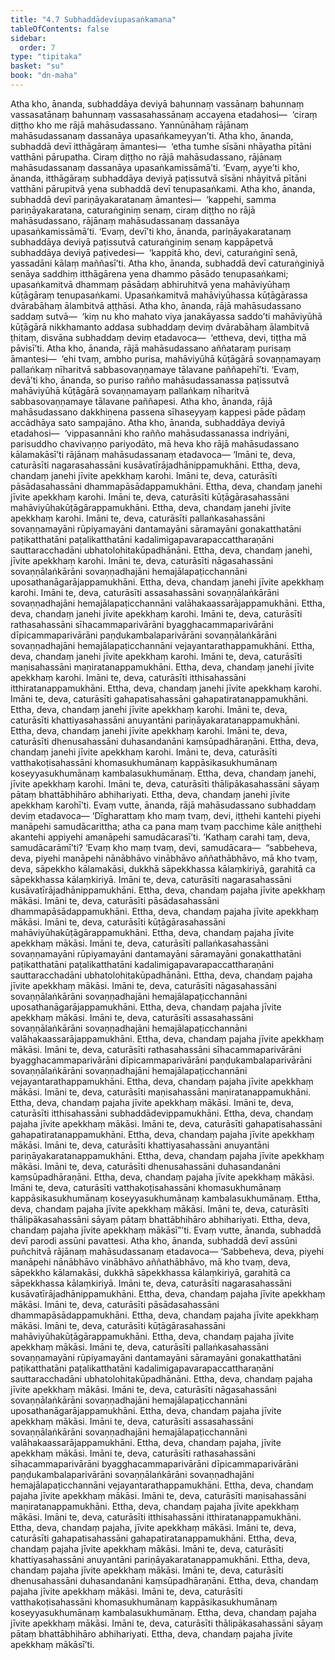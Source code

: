 ```yaml
---
title: "4.7 Subhaddādeviupasaṅkamana"
tableOfContents: false
sidebar:
  order: 7
type: "tipitaka"
basket: "su"
book: "dn-maha"
---
```



<DynamicBreadcrumb />

<Division number="265" book="dn-maha">

<Paragraph number="581" book="dn-maha">
Atha kho, ānanda, subhaddāya deviyā bahunnaṃ vassānaṃ bahunnaṃ vassasatānaṃ bahunnaṃ vassasahassānaṃ accayena etadahosi—  ‘ciraṃ diṭṭho kho me rājā mahāsudassano. Yannūnāhaṃ rājānaṃ mahāsudassanaṃ dassanāya upasaṅkameyyan’ti. Atha kho, ānanda, subhaddā devī itthāgāraṃ āmantesi—  ‘etha tumhe sīsāni nhāyatha pītāni vatthāni pārupatha. Ciraṃ diṭṭho no rājā mahāsudassano, rājānaṃ mahāsudassanaṃ dassanāya upasaṅkamissāmā’ti. ‘Evaṃ, ayye’ti kho, ānanda, itthāgāraṃ subhaddāya deviyā paṭissutvā sīsāni nhāyitvā pītāni vatthāni pārupitvā yena subhaddā devī tenupasaṅkami. Atha kho, ānanda, subhaddā devī pariṇāyakaratanaṃ āmantesi—  ‘kappehi, samma pariṇāyakaratana, caturaṅginiṃ senaṃ, ciraṃ diṭṭho no rājā mahāsudassano, rājānaṃ mahāsudassanaṃ dassanāya upasaṅkamissāmā’ti. ‘Evaṃ, devī’ti kho, ānanda, pariṇāyakaratanaṃ subhaddāya deviyā paṭissutvā caturaṅginiṃ senaṃ kappāpetvā subhaddāya deviyā paṭivedesi—  ‘kappitā kho, devi, caturaṅginī senā, yassadāni kālaṃ maññasī’ti. Atha kho, ānanda, subhaddā devī caturaṅginiyā senāya saddhiṃ itthāgārena yena dhammo pāsādo tenupasaṅkami; upasaṅkamitvā dhammaṃ pāsādaṃ abhiruhitvā yena mahāviyūhaṃ kūṭāgāraṃ tenupasaṅkami. Upasaṅkamitvā mahāviyūhassa kūṭāgārassa dvārabāhaṃ ālambitvā aṭṭhāsi. Atha kho, ānanda, rājā mahāsudassano saddaṃ sutvā—  ‘kiṃ nu kho mahato viya janakāyassa saddo’ti mahāviyūhā kūṭāgārā nikkhamanto addasa subhaddaṃ deviṃ dvārabāhaṃ ālambitvā ṭhitaṃ, disvāna subhaddaṃ deviṃ etadavoca—  ‘ettheva, devi, tiṭṭha mā pāvisī’ti. Atha kho, ānanda, rājā mahāsudassano aññataraṃ purisaṃ āmantesi—  ‘ehi tvaṃ, ambho purisa, mahāviyūhā kūṭāgārā sovaṇṇamayaṃ pallaṅkaṃ nīharitvā sabbasovaṇṇamaye tālavane paññapehī’ti. ‘Evaṃ, devā’ti kho, ānanda, so puriso rañño mahāsudassanassa paṭissutvā mahāviyūhā kūṭāgārā sovaṇṇamayaṃ pallaṅkaṃ nīharitvā sabbasovaṇṇamaye tālavane paññapesi. Atha kho, ānanda, rājā mahāsudassano dakkhiṇena passena sīhaseyyaṃ kappesi pāde pādaṃ accādhāya sato sampajāno.
</Paragraph>

</Division>
<Division number="266" book="dn-maha">

<Paragraph number="582" book="dn-maha">
Atha kho, ānanda, subhaddāya deviyā etadahosi—  ‘vippasannāni kho rañño mahāsudassanassa indriyāni, parisuddho chavivaṇṇo pariyodāto, mā heva kho rājā mahāsudassano kālamakāsī’ti rājānaṃ mahāsudassanaṃ etadavoca—
</Paragraph>

<Paragraph number="583" book="dn-maha">
‘Imāni te, deva, caturāsīti nagarasahassāni kusāvatīrājadhānippamukhāni. Ettha, deva, chandaṃ janehi jīvite apekkhaṃ karohi. Imāni te, deva, caturāsīti pāsādasahassāni dhammapāsādappamukhāni. Ettha, deva, chandaṃ janehi jīvite apekkhaṃ karohi. Imāni te, deva, caturāsīti kūṭāgārasahassāni mahāviyūhakūṭāgārappamukhāni. Ettha, deva, chandaṃ janehi jīvite apekkhaṃ karohi. Imāni te, deva, caturāsīti pallaṅkasahassāni sovaṇṇamayāni rūpiyamayāni dantamayāni sāramayāni gonakatthatāni paṭikatthatāni paṭalikatthatāni kadalimigapavarapaccattharaṇāni sauttaracchadāni ubhatolohitakūpadhānāni. Ettha, deva, chandaṃ janehi, jīvite apekkhaṃ karohi. Imāni te, deva, caturāsīti nāgasahassāni sovaṇṇālaṅkārāni sovaṇṇadhajāni hemajālapaṭicchannāni uposathanāgarājappamukhāni. Ettha, deva, chandaṃ janehi jīvite apekkhaṃ karohi. Imāni te, deva, caturāsīti assasahassāni sovaṇṇālaṅkārāni sovaṇṇadhajāni hemajālapaṭicchannāni valāhakaassarājappamukhāni. Ettha, deva, chandaṃ janehi jīvite apekkhaṃ karohi. Imāni te, deva, caturāsīti rathasahassāni sīhacammaparivārāni byagghacammaparivārāni dīpicammaparivārāni paṇḍukambalaparivārāni sovaṇṇālaṅkārāni sovaṇṇadhajāni hemajālapaṭicchannāni vejayantarathappamukhāni. Ettha, deva, chandaṃ janehi jīvite apekkhaṃ karohi. Imāni te, deva, caturāsīti maṇisahassāni maṇiratanappamukhāni. Ettha, deva, chandaṃ janehi jīvite apekkhaṃ karohi. Imāni te, deva, caturāsīti itthisahassāni itthiratanappamukhāni. Ettha, deva, chandaṃ janehi jīvite apekkhaṃ karohi. Imāni te, deva, caturāsīti gahapatisahassāni gahapatiratanappamukhāni. Ettha, deva, chandaṃ janehi jīvite apekkhaṃ karohi. Imāni te, deva, caturāsīti khattiyasahassāni anuyantāni pariṇāyakaratanappamukhāni. Ettha, deva, chandaṃ janehi jīvite apekkhaṃ karohi. Imāni te, deva, caturāsīti dhenusahassāni duhasandanāni kaṃsūpadhāraṇāni. Ettha, deva, chandaṃ janehi jīvite apekkhaṃ karohi. Imāni te, deva, caturāsīti vatthakoṭisahassāni khomasukhumānaṃ kappāsikasukhumānaṃ koseyyasukhumānaṃ kambalasukhumānaṃ. Ettha, deva, chandaṃ janehi, jīvite apekkhaṃ karohi. Imāni te, deva, caturāsīti thālipākasahassāni sāyaṃ pātaṃ bhattābhihāro abhihariyati. Ettha, deva, chandaṃ janehi jīvite apekkhaṃ karohī’ti.
</Paragraph>

</Division>
<Division number="267" book="dn-maha">

<Paragraph number="584" book="dn-maha">
Evaṃ vutte, ānanda, rājā mahāsudassano subhaddaṃ deviṃ etadavoca—
</Paragraph>

<Paragraph number="585" book="dn-maha">
‘Dīgharattaṃ kho maṃ tvaṃ, devi, iṭṭhehi kantehi piyehi manāpehi samudācarittha; atha ca pana maṃ tvaṃ pacchime kāle aniṭṭhehi akantehi appiyehi amanāpehi samudācarasī’ti. ‘Kathaṃ carahi taṃ, deva, samudācarāmī’ti? ‘Evaṃ kho maṃ tvaṃ, devi, samudācara—  “sabbeheva, deva, piyehi manāpehi nānābhāvo vinābhāvo aññathābhāvo, mā kho tvaṃ, deva, sāpekkho kālamakāsi, dukkhā sāpekkhassa kālaṃkiriyā, garahitā ca sāpekkhassa kālaṃkiriyā. Imāni te, deva, caturāsīti nagarasahassāni kusāvatīrājadhānippamukhāni. Ettha, deva, chandaṃ pajaha jīvite apekkhaṃ mākāsi. Imāni te, deva, caturāsīti pāsādasahassāni dhammapāsādappamukhāni. Ettha, deva, chandaṃ pajaha jīvite apekkhaṃ mākāsi. Imāni te, deva, caturāsīti kūṭāgārasahassāni mahāviyūhakūṭāgārappamukhāni. Ettha, deva, chandaṃ pajaha jīvite apekkhaṃ mākāsi. Imāni te, deva, caturāsīti pallaṅkasahassāni sovaṇṇamayāni rūpiyamayāni dantamayāni sāramayāni gonakatthatāni paṭikatthatāni paṭalikatthatāni kadalimigapavarapaccattharaṇāni sauttaracchadāni ubhatolohitakūpadhānāni. Ettha, deva, chandaṃ pajaha jīvite apekkhaṃ mākāsi. Imāni te, deva, caturāsīti nāgasahassāni sovaṇṇālaṅkārāni sovaṇṇadhajāni hemajālapaṭicchannāni uposathanāgarājappamukhāni. Ettha, deva, chandaṃ pajaha jīvite apekkhaṃ mākāsi. Imāni te, deva, caturāsīti assasahassāni sovaṇṇālaṅkārāni sovaṇṇadhajāni hemajālapaṭicchannāni valāhakaassarājappamukhāni. Ettha, deva, chandaṃ pajaha jīvite apekkhaṃ mākāsi. Imāni te, deva, caturāsīti rathasahassāni sīhacammaparivārāni byagghacammaparivārāni dīpicammaparivārāni paṇḍukambalaparivārāni sovaṇṇālaṅkārāni sovaṇṇadhajāni hemajālapaṭicchannāni vejayantarathappamukhāni. Ettha, deva, chandaṃ pajaha jīvite apekkhaṃ mākāsi. Imāni te, deva, caturāsīti maṇisahassāni maṇiratanappamukhāni. Ettha, deva, chandaṃ pajaha jīvite apekkhaṃ mākāsi. Imāni te, deva, caturāsīti itthisahassāni subhaddādevippamukhāni. Ettha, deva, chandaṃ pajaha jīvite apekkhaṃ mākāsi. Imāni te, deva, caturāsīti gahapatisahassāni gahapatiratanappamukhāni. Ettha, deva, chandaṃ pajaha jīvite apekkhaṃ mākāsi. Imāni te, deva, caturāsīti khattiyasahassāni anuyantāni pariṇāyakaratanappamukhāni. Ettha, deva, chandaṃ pajaha jīvite apekkhaṃ mākāsi. Imāni te, deva, caturāsīti dhenusahassāni duhasandanāni kaṃsūpadhāraṇāni. Ettha, deva, chandaṃ pajaha jīvite apekkhaṃ mākāsi. Imāni te, deva, caturāsīti vatthakoṭisahassāni khomasukhumānaṃ kappāsikasukhumānaṃ koseyyasukhumānaṃ kambalasukhumānaṃ. Ettha, deva, chandaṃ pajaha jīvite apekkhaṃ mākāsi. Imāni te, deva, caturāsīti thālipākasahassāni sāyaṃ pātaṃ bhattābhihāro abhihariyati. Ettha, deva, chandaṃ pajaha jīvite apekkhaṃ mākāsī”’ti.
</Paragraph>

</Division>
<Division number="268" book="dn-maha">

<Paragraph number="586" book="dn-maha">
Evaṃ vutte, ānanda, subhaddā devī parodi assūni pavattesi. Atha kho, ānanda, subhaddā devī assūni puñchitvā rājānaṃ mahāsudassanaṃ etadavoca—
</Paragraph>

<Paragraph number="587" book="dn-maha">
‘Sabbeheva, deva, piyehi manāpehi nānābhāvo vinābhāvo aññathābhāvo, mā kho tvaṃ, deva, sāpekkho kālamakāsi, dukkhā sāpekkhassa kālaṃkiriyā, garahitā ca sāpekkhassa kālaṃkiriyā. Imāni te, deva, caturāsīti nagarasahassāni kusāvatīrājadhānippamukhāni. Ettha, deva, chandaṃ pajaha jīvite apekkhaṃ mākāsi. Imāni te, deva, caturāsīti pāsādasahassāni dhammapāsādappamukhāni. Ettha, deva, chandaṃ pajaha jīvite apekkhaṃ mākāsi. Imāni te, deva, caturāsīti kūṭāgārasahassāni mahāviyūhakūṭāgārappamukhāni. Ettha, deva, chandaṃ pajaha jīvite apekkhaṃ mākāsi. Imāni te, deva, caturāsīti pallaṅkasahassāni sovaṇṇamayāni rūpiyamayāni dantamayāni sāramayāni gonakatthatāni paṭikatthatāni paṭalikatthatāni kadalimigapavarapaccattharaṇāni sauttaracchadāni ubhatolohitakūpadhānāni. Ettha, deva, chandaṃ pajaha jīvite apekkhaṃ mākāsi. Imāni te, deva, caturāsīti nāgasahassāni sovaṇṇālaṅkārāni sovaṇṇadhajāni hemajālapaṭicchannāni uposathanāgarājappamukhāni. Ettha, deva, chandaṃ pajaha jīvite apekkhaṃ mākāsi. Imāni te, deva, caturāsīti assasahassāni sovaṇṇālaṅkārāni sovaṇṇadhajāni hemajālapaṭicchannāni valāhakaassarājappamukhāni. Ettha, deva, chandaṃ pajaha, jīvite apekkhaṃ mākāsi. Imāni te, deva, caturāsīti rathasahassāni sīhacammaparivārāni byagghacammaparivārāni dīpicammaparivārāni paṇḍukambalaparivārāni sovaṇṇālaṅkārāni sovaṇṇadhajāni hemajālapaṭicchannāni vejayantarathappamukhāni. Ettha, deva, chandaṃ pajaha jīvite apekkhaṃ mākāsi. Imāni te, deva, caturāsīti maṇisahassāni maṇiratanappamukhāni. Ettha, deva, chandaṃ pajaha jīvite apekkhaṃ mākāsi. Imāni te, deva, caturāsīti itthisahassāni itthiratanappamukhāni. Ettha, deva, chandaṃ pajaha, jīvite apekkhaṃ mākāsi. Imāni te, deva, caturāsīti gahapatisahassāni gahapatiratanappamukhāni. Ettha, deva, chandaṃ pajaha jīvite apekkhaṃ mākāsi. Imāni te, deva, caturāsīti khattiyasahassāni anuyantāni pariṇāyakaratanappamukhāni. Ettha, deva, chandaṃ pajaha jīvite apekkhaṃ mākāsi. Imāni te, deva, caturāsīti dhenusahassāni duhasandanāni kaṃsūpadhāraṇāni. Ettha, deva, chandaṃ pajaha jīvite apekkhaṃ mākāsi. Imāni te, deva, caturāsīti vatthakoṭisahassāni khomasukhumānaṃ kappāsikasukhumānaṃ koseyyasukhumānaṃ kambalasukhumānaṃ. Ettha, deva, chandaṃ pajaha jīvite apekkhaṃ mākāsi. Imāni te, deva, caturāsīti thālipākasahassāni sāyaṃ pātaṃ bhattābhihāro abhihariyati. Ettha, deva, chandaṃ pajaha jīvite apekkhaṃ mākāsī’ti.
</Paragraph>
</Division>
